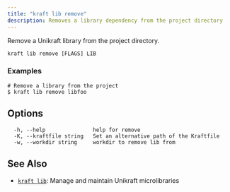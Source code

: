```yaml
---
title: "kraft lib remove"
description: Removes a library dependency from the project directory
---
```


Remove a Unikraft library from the project directory.


```
kraft lib remove [FLAGS] LIB
```

### Examples

```
# Remove a library from the project
$ kraft lib remove libfoo

```

## Options

```
  -h, --help               help for remove
  -K, --kraftfile string   Set an alternative path of the Kraftfile
  -w, --workdir string     workdir to remove lib from
```

## See Also

* [`kraft lib`](/docs/cli/reference/kraft/lib): Manage and maintain Unikraft microlibraries

